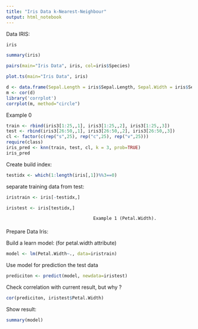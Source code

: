 ```yaml
---
title: "Iris Data k-Nearest-Neighbour"
output: html_notebook
---
```

Data IRIS:
```r
iris
```

```r
summary(iris)
```
```r
pairs(main="Iris Data", iris, col=iris$Species)
```
```r
plot.ts(main="Iris Data", iris)
```
```r
d <- data.frame(Sepal.Length = iris$Sepal.Length, Sepal.Width = iris$Sepal.Width, Petal.Length = iris$Petal.Length, Petal.Width = iris$Petal.Width)
m <- cor(d)
library('corrplot')
corrplot(m, method="circle")
```

Example 0
```r
train <- rbind(iris3[1:25,,1], iris3[1:25,,2], iris3[1:25,,3])
test <- rbind(iris3[26:50,,1], iris3[26:50,,2], iris3[26:50,,3])
cl <- factor(c(rep("s",25), rep("c",25), rep("v",25)))
require(class)
iris_pred <- knn(train, test, cl, k = 3, prob=TRUE)
iris_pred
```

Create build index:
```r
testidx <- which(1:length(iris[,1])%%3==0)
```
separate training data from test:
```r
iristrain <- iris[-testidx,]
```
```r
iristest <- iris[testidx,]
```
                                     Example 1 (Petal.Width).
####
Prepare Data Iris:

Build a learn model: (for petal.width attribute)
```r
model <- lm(Petal.Width~., data=iristrain)
```
Use model for prediction the test data
```r
prediciton <- predict(model, newdata=iristest)
```
Check correlation with current result, but why ? 
```r
cor(prediciton, iristest$Petal.Width)
```
Show result:
```r
summary(model)
```